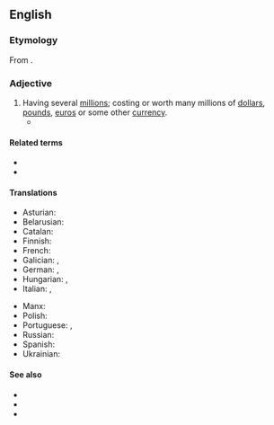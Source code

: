 {{also|multi-million}}
==English==

===Etymology===
From {{prefix|en|multi|million}}.

===Adjective===
{{head|en|adjective}}

# Having several [[million]]s; costing or worth many millions of [[dollar]]s, [[pound]]s, [[euro]]s or some other [[currency]].
#* {{quote-journal
|en
|date=April 6, 2017
|author=Samira Shackle
|title=On the frontline with Karachi’s ambulance drivers
|work=the Guardian
|url=https://www.theguardian.com/world/2017/apr/06/on-the-frontline-with-karachis-ambulance-drivers
|page=
|passage=Edhi lived in a humble, ascetic way, even as his charity became a '''multimillion'''-pound enterprise.}}

====Related terms====
* {{l|en|multimillionaire}}
* {{l|en|million}}

====Translations====
{{trans-top|having several millions}}
* Asturian: {{t|ast|multimillonariu}}
* Belarusian: {{t|be|многамільённы}}
* Catalan: {{t|ca|multimilionari}}
* Finnish: {{t|fi|monimiljoonainen}}
* French: {{t+|fr|multimillionnaire|m|f}}
* Galician: {{t|gl|multimillonario|m}}, {{t|gl|multimillonaria|f}}
* German: {{t+|de|millionenschwer}}, {{t|de|millionenteuer}}
* Hungarian: {{t|hu|többmilliós}}, {{t|hu|többmilliónyi}}
* Italian: {{t|it|multimilionario|m}}, {{t|it|multimilionaria|f}}
{{trans-mid}}
* Manx: {{t|gv|yl-villioonagh}}
* Polish: {{t|pl|wielomilionowy}}
* Portuguese: {{t+|pt|multimilionário|m}}, {{t|pt|multimilionária|f}}
* Russian: {{t+|ru|многомиллио́нный}}
* Spanish: {{t+|es|multimillonario}}
* Ukrainian: {{t+|uk|багатомільйо́нний}}
{{trans-bottom}}

====See also====
* {{l|en|megamillion}}
* {{l|en|supermillion}}
* {{l|en|billion}}